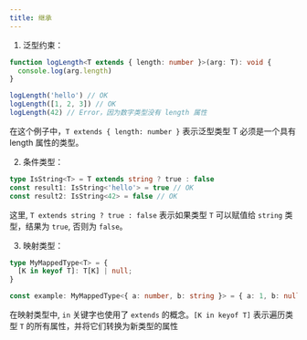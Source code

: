 ```yaml
---
title: 继承
---
```


1. 泛型约束：

```ts
function logLength<T extends { length: number }>(arg: T): void {
  console.log(arg.length)
}

logLength('hello') // OK
logLength([1, 2, 3]) // OK
logLength(42) // Error，因为数字类型没有 length 属性
```

在这个例子中，`T extends { length: number }` 表示泛型类型 T 必须是一个具有 length 属性的类型。

2. 条件类型：

```ts
type IsString<T> = T extends string ? true : false
const result1: IsString<'hello'> = true // OK
const result2: IsString<42> = false // OK
```

这里, `T extends string ? true : false` 表示如果类型 `T` 可以赋值给 `string` 类型，结果为 `true`, 否则为 `false`。

3. 映射类型：

```ts
type MyMappedType<T> = {
  [K in keyof T]: T[K] | null;
}

const example: MyMappedType<{ a: number, b: string }> = { a: 1, b: null }
```

在映射类型中, `in` 关键字也使用了 `extends` 的概念。`[K in keyof T]` 表示遍历类型 `T` 的所有属性，并将它们转换为新类型的属性
